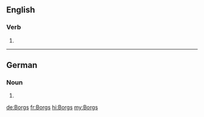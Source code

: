 {{also|borgs}}
==English==

===Verb===
{{head|en|verb form}}

# {{en-third-person singular of|Borg}}

----

==German==

===Noun===
{{head|de|noun form|g=m}}

# {{inflection of|Borg||gen|s|lang=de}}

[[de:Borgs]]
[[fr:Borgs]]
[[hi:Borgs]]
[[my:Borgs]]